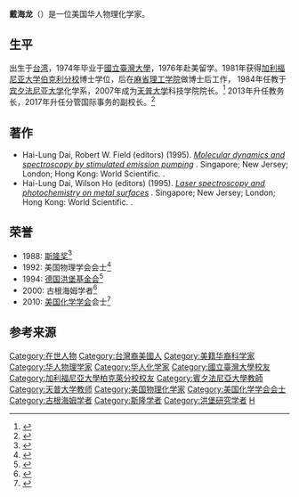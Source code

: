 {{Infobox academic
| honorific_prefix   =
| name               = 戴海龙<br>Hai-Lung Dai
| honorific_suffix   =
| native_name        = 
| native_name_lang   = 
| image              = File:Hai-Lung Dai LISE2007 portrait.jpg
| image_size         = 
| alt                = 
| caption            = 2007年的戴海龙
| birth_name         = 
| birth_date         = 
| birth_place        =[[台湾|台湾]]
| region             =
| nationality        = 
| period             = 
| occupation         = [[物理化学|物理化学]]家
| title              = [[劳拉·卡内尔|劳拉·卡内尔]]
| boards             = 
| known_for          =
| spouse             = 
| children           = 
| signature          = 
| signature_alt      = 
| signature_size     = 
| era                = 
| language           = 
| discipline         = 物理化学
| sub_discipline     = 
| education          = {{ubl|[[國立臺灣大學|國立臺灣大學]]|[[加利福尼亚大学伯克利分校|加利福尼亚大学伯克利分校]]}}
| alma_mater         = 
| thesis_title       = 
| thesis_url         = 
| thesis_year        = 
| school_tradition   = 
| doctoral_advisor   = 
| doctoral_students  = 
| notable_students   = 
| main_interests     = 
| workplaces         = {{ubl|[[宾夕法尼亚大学|宾夕法尼亚大学]]|[[天普大学|天普大学]]}}
| notable_works      = 
| notable_ideas      = 
| awards             = <!--Notable national level awards only-->
| website            =
| footnotes          =
}}

'''戴海龙'''（{{lang-en|Hai-Lung Dai}}）是一位美国华人物理化学家。

== 生平==
出生于[[台湾|台湾]]，1974年毕业于[[國立臺灣大學|國立臺灣大學]]，1976年赴美留学。1981年获得[[加利福尼亚大学伯克利分校|加利福尼亚大学伯克利分校]]博士学位，后在[[麻省理工学院|麻省理工学院]]做博士后工作， 1984年任教于[[宾夕法尼亚大学|宾夕法尼亚大学]]化学系，2007年成为[[天普大学|天普大学]]科技学院院长。<ref>{{Cite web|url=http://temple.edu/provost/about/meet-the-provost.html|title=Provost Announcement|last=|first=|date=|website=|archive-url=https://web.archive.org/web/20160520000153/http://temple.edu/provost/about/meet-the-provost.html|archive-date=May 20, 2016|url-status=dead|access-date=|df=}}</ref> 2013年升任教务长，2017年升任分管国际事务的副校长。<ref>{{Cite web|url=http://news.temple.edu/announcements/2017-02-13/statement-temple-university-concerning-agreement-former-provost-hai-lung|title=Temple University Announcement|last=|first=|date=|website=news.temple.edu|access-date=2017-02-23|archive-date=2020-09-30|archive-url=https://web.archive.org/web/20200930190152/https://news.temple.edu/announcements/2017-02-13/statement-temple-university-concerning-agreement-former-provost-hai-lung|dead-url=no}}</ref>

==著作==
* Hai-Lung Dai, Robert W. Field (editors) (1995). [http://www.worldcat.org/title/molecular-dynamics-and-spectroscopy-by-stimulated-emission-pumping/oclc/31901502/viewport ''Molecular dynamics and spectroscopy by stimulated emission pumping''] {{Wayback|url=http://www.worldcat.org/title/molecular-dynamics-and-spectroscopy-by-stimulated-emission-pumping/oclc/31901502/viewport |date=20170211140749 }}. Singapore; New Jersey; London; Hong Kong: World Scientific. {{ISBN|9789810217495}}.
* Hai-Lung Dai, Wilson Ho (editors) (1995). [http://www.worldcat.org/title/laser-spectroscopy-and-photochemistry-on-metal-surfaces/oclc/32468614/viewport ''Laser spectroscopy and photochemistry on metal surfaces''] {{Wayback|url=http://www.worldcat.org/title/laser-spectroscopy-and-photochemistry-on-metal-surfaces/oclc/32468614/viewport |date=20170211140529 }}. Singapore; New Jersey; London; Hong Kong: World Scientific. {{ISBN|9789810229986}}.

== 荣誉 ==
* 1988: [[斯隆奖|斯隆奖]]<ref>{{cite web|url=http://www.archives.upenn.edu/people/notables/awards/sloan.html|title=Penn Notables|work=archives.upenn.edu|access-date=2021-01-28|archive-date=2018-04-23|archive-url=https://web.archive.org/web/20180423213005/http://www.archives.upenn.edu/people/notables/awards/sloan.html|dead-url=no}}</ref>
* 1992: 美国物理学会会士<ref>{{cite web |url=https://www.aps.org/units/dcp/fellowship/index.cfm?year=1992 |title=APS Physics Fellowships |work=aps.org |access-date=2021-01-28 |archive-date=2016-08-27 |archive-url=https://web.archive.org/web/20160827180538/https://www.aps.org/units/dcp/fellowship/index.cfm?year=1992 |dead-url=no }}</ref>
* 1994: [[德国洪堡基金会|德国洪堡基金会]]<ref>{{cite web |url=https://www.humboldt-foundation.de/pls/web/pub_hn_query.humboldtianer_details?p_externe_id=7000110856&p_lang=en&p_pattern=hai-lung%20dai |title=Humboldt Network |work=humboldt-foundation |access-date=2021-01-28 |archive-date=2017-02-11 |archive-url=https://web.archive.org/web/20170211131222/https://www.humboldt-foundation.de/pls/web/pub_hn_query.humboldtianer_details?p_externe_id=7000110856&p_lang=en&p_pattern=hai-lung%20dai |dead-url=no }}</ref>
* 2000: 古根海姆学者<ref>{{cite web |url=http://www.gf.org/fellows/all-fellows/hai-lung-dai/ |title=Guggenheim Memorial Foundation Fellows |work=gf.org |access-date=2021-01-28 |archive-date=2020-09-28 |archive-url=https://web.archive.org/web/20200928033820/https://www.gf.org/fellows/all-fellows/hai-lung-dai/ |dead-url=no }}</ref>
* 2010: [[美国化学学会|美国化学学会]]会士<ref>{{cite web|url=http://philadelphia.sites.acs.org/2010acsdai.htm|title=ACS Philadelphia Local Section|work=acs.org|access-date=2021-01-28|archive-date=2017-02-11|archive-url=https://web.archive.org/web/20170211184053/http://philadelphia.sites.acs.org/2010acsdai.htm|dead-url=no}}</ref>

==参考来源==
{{Reflist}}

{{Authority control}}
{{DEFAULTSORT:Dai, Hai-Lung}}
[[Category:在世人物|Category:在世人物]]
[[Category:台灣裔美國人|Category:台灣裔美國人]]
[[Category:美籍华裔科学家|Category:美籍华裔科学家]]
[[Category:华人物理学家|Category:华人物理学家]]
[[Category:华人化学家|Category:华人化学家]]
[[Category:國立臺灣大學校友|Category:國立臺灣大學校友]]
[[Category:加利福尼亞大學柏克萊分校校友|Category:加利福尼亞大學柏克萊分校校友]]
[[Category:賓夕法尼亞大學教師|Category:賓夕法尼亞大學教師]]
[[Category:天普大学教师|Category:天普大学教师]]
[[Category:美国物理化学家|Category:美国物理化学家]]
[[Category:美国化学学会会士|Category:美国化学学会会士]]
[[Category:古根海姆学者|Category:古根海姆学者]]
[[Category:斯隆学者|Category:斯隆学者]]
[[Category:洪堡研究学者|Category:洪堡研究学者]]
[[Category:戴姓|H]]